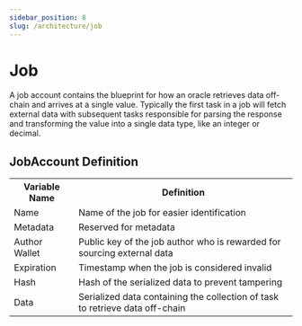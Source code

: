```yaml
---
sidebar_position: 8
slug: /architecture/job
---
```


# Job

A job account contains the blueprint for how an oracle retrieves data off-chain and arrives at a single value. Typically the first task in a job will fetch external data with subsequent tasks responsible for parsing the response and transforming the value into a single data type, like an integer or decimal.

## JobAccount Definition

<table>
  <tr>
    <th>Variable Name</th>
    <th>Definition</th>
  </tr>
  <tr>
    <td>Name</td>
    <td>Name of the job for easier identification</td>
  </tr>
  <tr>
    <td>Metadata</td>
    <td>Reserved for metadata</td>
  </tr>
  <tr>
    <td>Author Wallet</td>
    <td>
      Public key of the job author who is rewarded for sourcing external data
    </td>
  </tr>
  <tr>
    <td>Expiration</td>
    <td>Timestamp when the job is considered invalid</td>
  </tr>
  <tr>
    <td>Hash</td>
    <td>Hash of the serialized data to prevent tampering</td>
  </tr>
  <tr>
    <td>Data</td>
    <td>
      Serialized data containing the collection of task to retrieve data
      off-chain
    </td>
  </tr>
</table>
